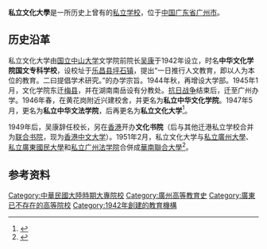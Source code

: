{{otheruses|中國文化大學|other=位于[[台灣|台灣]][[台北市|台北市]]的私立学校|subject=[[广东省|广东省]][[广州市|广州市]]一所曾有的私立学校}}
'''私立文化大學'''是一所历史上曾有的[[私立学校|私立学校]]，位于[[中国|中国]][[广东省|广东省]][[广州市|广州市]]。

== 历史沿革 ==
私立文化大学由[[中山大学|国立中山大学]]文学院前院长[[吴康|吴康]]于1942年设立，时名'''中华文化学院国文专科学校'''，设校址于[[乐昌市|乐昌县]][[坪石镇|坪石镇]]，提出“一日推行人文教育，即以人为本位的教育。二曰提倡学术研究。”的办学宗旨。1944年秋，再增设大学部。1945年1月，文化学院东迁[[梅县区|梅县]]，并在湖南南岳设有分教处。[[中国抗日战争|抗日战争]]结束后，迁至广州办学。1946年春，在黄花岗附近兴建校舍，并更名为'''私立中华文化学院'''。1947年5月，更名为'''私立中华文法学院'''，后再更名为'''私立文化大学'''<ref name="广州教育史料">{{Cite book |url=http://www.gzzxws.gov.cn/gzws/gzws/ml/32/ |title=广州近百年教育史料 |author=政协广东省广州市委员会文史资料研究委员会 |publisher=广东人民出版社 |year=1983 |location=广州 |chapter=第五章 高等教育 |chapterurl=http://www.gzzxws.gov.cn/gzws/gzws/ml/32/200808/t20080816_1152_18.htm |access-date=2020-03-08 |archive-date=2020-03-27 |archive-url=https://web.archive.org/web/20200327223951/http://www.gzzxws.gov.cn/gzws/gzws/ml/32/ |dead-url=no }}</ref>。

1949年后，吴康辞任校长，另在[[香港|香港]]开办'''文化书院'''（后与其他迁港私立学校合并为[[聯合書院|联合书院]]，现为[[香港中文大學|香港中文大学]]）。1951年2月，私立文化大学与[[私立廣州大學|私立廣州大學]]、[[私立廣東國民大學|私立廣東國民大學]]和[[私立广州法学院|私立广州法学院]]合併成[[华南联合大学|華南聯合大學]]<ref>{{Cite journal |title=华南联合大学论述 |author=王鸿英 |url=http://lib.cqvip.com/Qikan/Article/Detail?id=663769328 |journal=教育史研究 |issue=3 |year=2014 |page=55-60 |access-date=2020-04-09 |archive-date=2020-08-27 |archive-url=https://web.archive.org/web/20200827052232/http://lib.cqvip.com/Qikan/Article/Detail?id=663769328 |dead-url=no }}</ref>。

== 参考资料 ==
{{reflist}}

{{华南联合大学}}
{{中華民國大陸時期大專院校}}
{{Authority control}}
{{GZ-stub}}

[[Category:中華民國大陸時期大專院校|Category:中華民國大陸時期大專院校]]
[[Category:廣州高等教育史|Category:廣州高等教育史]]
[[Category:廣東已不存在的高等院校|Category:廣東已不存在的高等院校]]
[[Category:1942年創建的教育機構|Category:1942年創建的教育機構]]